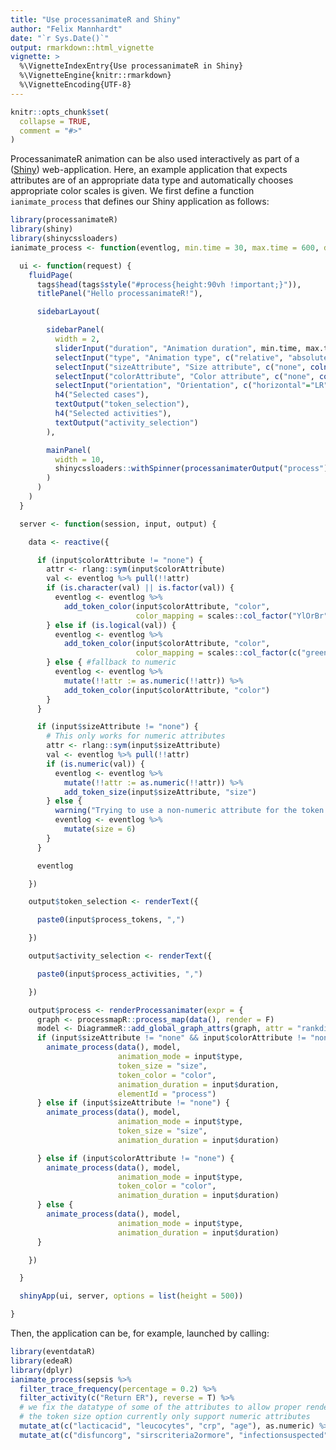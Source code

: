 ---
title: "Use processanimateR and Shiny"
author: "Felix Mannhardt"
date: "`r Sys.Date()`"
output: rmarkdown::html_vignette
vignette: >
  %\VignetteIndexEntry{Use processanimateR in Shiny}
  %\VignetteEngine{knitr::rmarkdown}
  %\VignetteEncoding{UTF-8}
---

```{r setup, include = FALSE}
knitr::opts_chunk$set(
  collapse = TRUE,
  comment = "#>"
)
```

ProcessanimateR animation can be also used interactively as part of a ([Shiny](https://shiny.rstudio.com)) web-application. Here, an example application that expects attributes are of an appropriate data type and automatically chooses appropriate color scales is given. We first define a function `ianimate_process` that defines our Shiny application as follows:


```{r eval=FALSE}
library(processanimateR)
library(shiny)
library(shinycssloaders)
ianimate_process <- function(eventlog, min.time = 30, max.time = 600, default.time = 60) {

  ui <- function(request) {
    fluidPage(
      tags$head(tags$style("#process{height:90vh !important;}")),
      titlePanel("Hello processanimateR!"),

      sidebarLayout(

        sidebarPanel(
          width = 2,
          sliderInput("duration", "Animation duration", min.time, max.time, default.time),
          selectInput("type", "Animation type", c("relative", "absolute"), "relative"),
          selectInput("sizeAttribute", "Size attribute", c("none", colnames(eventlog)), "none"),
          selectInput("colorAttribute", "Color attribute", c("none", colnames(eventlog)), "none"),
          selectInput("orientation", "Orientation", c("horizontal"="LR", "vertical"="TB"), "horizontal"),
          h4("Selected cases"),
          textOutput("token_selection"),
          h4("Selected activities"),
          textOutput("activity_selection")
        ),

        mainPanel(
          width = 10,
          shinycssloaders::withSpinner(processanimaterOutput("process"))
        )
      )
    )
  }

  server <- function(session, input, output) {

    data <- reactive({

      if (input$colorAttribute != "none") {
        attr <- rlang::sym(input$colorAttribute)
        val <- eventlog %>% pull(!!attr)
        if (is.character(val) || is.factor(val)) {
          eventlog <- eventlog %>%
            add_token_color(input$colorAttribute, "color",
                            color_mapping = scales::col_factor("YlOrBr", val, na.color = "red"))
        } else if (is.logical(val)) {
          eventlog <- eventlog %>%
            add_token_color(input$colorAttribute, "color",
                            color_mapping = scales::col_factor(c("green", "orange"), levels = c(T,F), na.color = "red"))
        } else { #fallback to numeric
          eventlog <- eventlog %>%
            mutate(!!attr := as.numeric(!!attr)) %>%
            add_token_color(input$colorAttribute, "color")
        }
      }

      if (input$sizeAttribute != "none") {
        # This only works for numeric attributes
        attr <- rlang::sym(input$sizeAttribute)
        val <- eventlog %>% pull(!!attr)
        if (is.numeric(val)) {
          eventlog <- eventlog %>%
            mutate(!!attr := as.numeric(!!attr)) %>%
            add_token_size(input$sizeAttribute, "size")
        } else {
          warning("Trying to use a non-numeric attribute for the token size!")
          eventlog <- eventlog %>%
            mutate(size = 6)
        }
      }

      eventlog

    })

    output$token_selection <- renderText({

      paste0(input$process_tokens, ",")

    })

    output$activity_selection <- renderText({

      paste0(input$process_activities, ",")

    })

    output$process <- renderProcessanimater(expr = {
      graph <- processmapR::process_map(data(), render = F)
      model <- DiagrammeR::add_global_graph_attrs(graph, attr = "rankdir", value = input$orientation, attr_type = "graph")
      if (input$sizeAttribute != "none" && input$colorAttribute != "none") {
        animate_process(data(), model,
                        animation_mode = input$type,
                        token_size = "size",
                        token_color = "color",
                        animation_duration = input$duration,
                        elementId = "process")
      } else if (input$sizeAttribute != "none") {
        animate_process(data(), model,
                        animation_mode = input$type,
                        token_size = "size",
                        animation_duration = input$duration)

      } else if (input$colorAttribute != "none") {
        animate_process(data(), model,
                        animation_mode = input$type,
                        token_color = "color",
                        animation_duration = input$duration)
      } else {
        animate_process(data(), model,
                        animation_mode = input$type,
                        animation_duration = input$duration)
      }

    })

  }

  shinyApp(ui, server, options = list(height = 500))

}
```


Then, the application can be, for example, launched by calling:

```{r eval=FALSE}
library(eventdataR)
library(edeaR)
library(dplyr)
ianimate_process(sepsis %>%
  filter_trace_frequency(percentage = 0.2) %>%
  filter_activity(c("Return ER"), reverse = T) %>%
  # we fix the datatype of some of the attributes to allow proper rendering of the token color
  # the token size option currently only support numeric attributes
  mutate_at(c("lacticacid", "leucocytes", "crp", "age"), as.numeric) %>%
  mutate_at(c("disfuncorg", "sirscriteria2ormore", "infectionsuspected"), as.logical))
```
